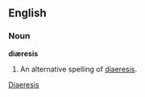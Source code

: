 ==English==
===Noun===
'''diæresis'''
# An alternative spelling of [[diaeresis]].

[[Category:English words spelled with diacritics or ligatures|Diaeresis]]
